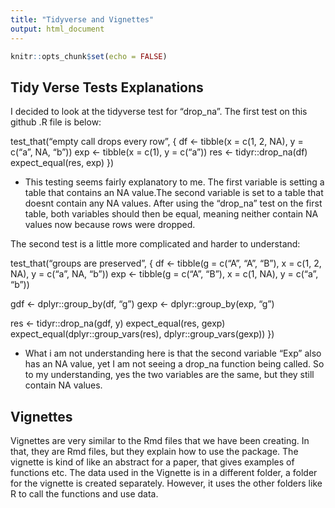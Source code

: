 ```yaml
---
title: "Tidyverse and Vignettes"
output: html_document
---
```


```r
knitr::opts_chunk$set(echo = FALSE)
```

## Tidy Verse Tests Explanations

I decided to look at the tidyverse test for "drop_na".
The first test on this github .R file is below:

test_that("empty call drops every row", {
  df <- tibble(x = c(1, 2, NA), y = c("a", NA, "b"))
  exp <- tibble(x = c(1), y = c("a"))
  res <- tidyr::drop_na(df)
  expect_equal(res, exp)
})
  
  - This testing seems fairly explanatory to me. The first variable is setting a table that contains an NA value.The second variable is set to a table that doesnt contain any NA values. After using the "drop_na" test on the first table, both variables should then be equal, meaning neither contain NA values now because rows were dropped.

The second test is a little more complicated and harder to understand:

test_that("groups are preserved", {
  df <- tibble(g = c("A", "A", "B"), x = c(1, 2, NA), y = c("a", NA, "b"))
  exp <- tibble(g = c("A", "B"), x = c(1, NA), y = c("a", "b"))

  gdf <- dplyr::group_by(df, "g")
  gexp <- dplyr::group_by(exp, "g")

  res <- tidyr::drop_na(gdf, y)
  expect_equal(res, gexp)
  expect_equal(dplyr::group_vars(res), dplyr::group_vars(gexp))
})
  
  - What i am not understanding here is that the second variable "Exp" also has an NA value, yet I am not seeing a drop_na function being called. So to my understanding, yes the two variables are the same, but they still contain NA values.

## Vignettes
Vignettes are very similar to the Rmd files that we have been creating. In that, they are Rmd files, but they explain how to use the package. The vignette is kind of like an abstract for a paper, that gives examples of functions etc.
The data used in the Vignette is in a different folder, a folder for the vignette is created separately. However, it uses the other folders like R to call the functions and use data.
